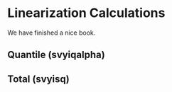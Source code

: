 # Linearization Calculations {#linearization}

We have finished a nice book.

## Quantile (svyiqalpha)

## Total (svyisq)
